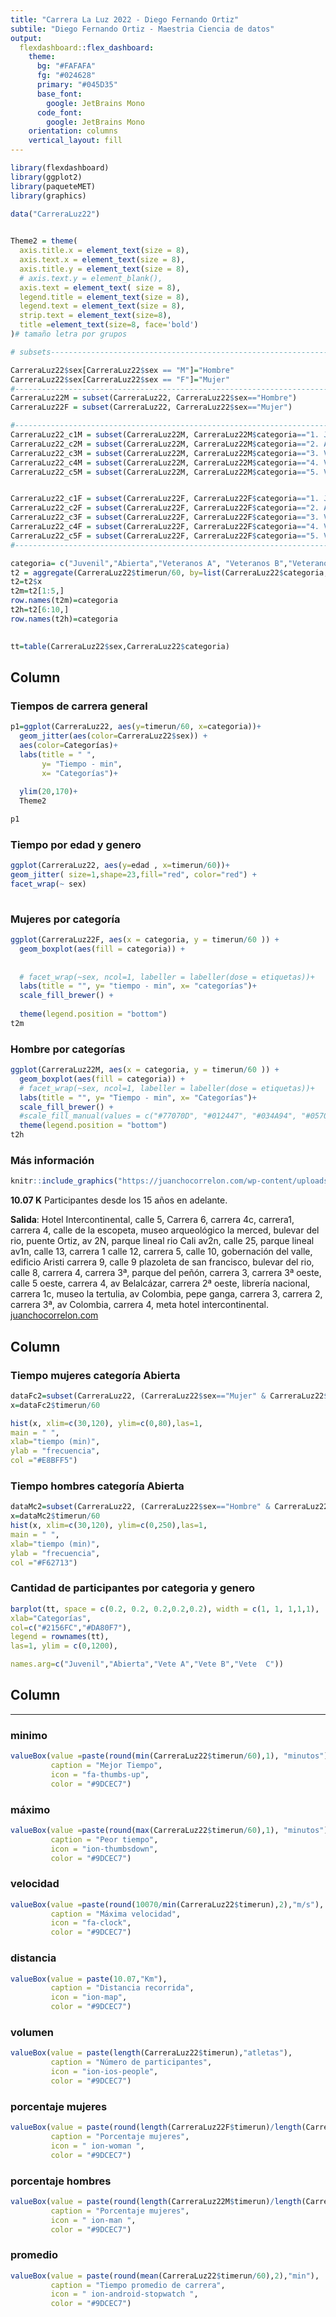 ```yaml
---
title: "Carrera La Luz 2022 - Diego Fernando Ortiz"
subtile: "Diego Fernando Ortiz - Maestria Ciencia de datos"
output: 
  flexdashboard::flex_dashboard:
    theme:
      bg: "#FAFAFA"
      fg: "#024628" 
      primary: "#045D35" 
      base_font:
        google: JetBrains Mono
      code_font:
        google: JetBrains Mono
    orientation: columns
    vertical_layout: fill
---
```


```r
library(flexdashboard)
library(ggplot2)
library(paqueteMET)
library(graphics)

data("CarreraLuz22")

  
Theme2 = theme(
  axis.title.x = element_text(size = 8),
  axis.text.x = element_text(size = 8),
  axis.title.y = element_text(size = 8),
  # axis.text.y = element_blank(),
  axis.text = element_text( size = 8),
  legend.title = element_text(size = 8),
  legend.text = element_text(size = 8),  
  strip.text = element_text(size=8),
  title =element_text(size=8, face='bold')
)# tamaño letra por grupos

# subsets-----------------------------------------------------------------------

CarreraLuz22$sex[CarreraLuz22$sex == "M"]="Hombre"
CarreraLuz22$sex[CarreraLuz22$sex == "F"]="Mujer"
#-------------------------------------------------------------------------------
CarreraLuz22M = subset(CarreraLuz22, CarreraLuz22$sex=="Hombre")
CarreraLuz22F = subset(CarreraLuz22, CarreraLuz22$sex=="Mujer")

#-------------------------------------------------------------------------------
CarreraLuz22_c1M = subset(CarreraLuz22M, CarreraLuz22M$categoria=="1. Juvenil")
CarreraLuz22_c2M = subset(CarreraLuz22M, CarreraLuz22M$categoria=="2. Abierta")
CarreraLuz22_c3M = subset(CarreraLuz22M, CarreraLuz22M$categoria=="3. Veteranos A")
CarreraLuz22_c4M = subset(CarreraLuz22M, CarreraLuz22M$categoria=="4. Veteranos B")
CarreraLuz22_c5M = subset(CarreraLuz22M, CarreraLuz22M$categoria=="5. Veteranos C")


CarreraLuz22_c1F = subset(CarreraLuz22F, CarreraLuz22F$categoria=="1. Juvenil")
CarreraLuz22_c2F = subset(CarreraLuz22F, CarreraLuz22F$categoria=="2. Abierta")
CarreraLuz22_c3F = subset(CarreraLuz22F, CarreraLuz22F$categoria=="3. Veteranos A")
CarreraLuz22_c4F = subset(CarreraLuz22F, CarreraLuz22F$categoria=="4. Veteranos B")
CarreraLuz22_c5F = subset(CarreraLuz22F, CarreraLuz22F$categoria=="5. Veteranos C")
#-------------------------------------------------------------------------------

categoria= c("Juvenil","Abierta","Veteranos A", "Veteranos B","Veteranos C")
t2 = aggregate(CarreraLuz22$timerun/60, by=list(CarreraLuz22$categoria,CarreraLuz22$sex), FUN= summary)
t2=t2$x
t2m=t2[1:5,] 
row.names(t2m)=categoria
t2h=t2[6:10,] 
row.names(t2h)=categoria
 

tt=table(CarreraLuz22$sex,CarreraLuz22$categoria)

```

Column {data-width=600 .tabset}
-----------------------------------------------------------------------

### Tiempos de carrera general


```r

p1=ggplot(CarreraLuz22, aes(y=timerun/60, x=categoria))+
  geom_jitter(aes(color=CarreraLuz22$sex)) +
  aes(color=Categorías)+
  labs(title = " ",
       y= "Tiempo - min",
       x= "Categorías")+ 
  
  ylim(20,170)+
  Theme2

p1

```


### Tiempo por edad y genero

```r
ggplot(CarreraLuz22, aes(y=edad , x=timerun/60))+
geom_jitter( size=1,shape=23,fill="red", color="red") +
facet_wrap(~ sex) 
 

```

### Mujeres por categoría
```r
ggplot(CarreraLuz22F, aes(x = categoria, y = timerun/60 )) +
  geom_boxplot(aes(fill = categoria)) + 
  
        
  # facet_wrap(~sex, ncol=1, labeller = labeller(dose = etiquetas))+
  labs(title = "", y= "tiempo - min", x= "categorías")+
  scale_fill_brewer() +
  
  theme(legend.position = "bottom")              
t2m
```
### Hombre por categorías

```r
ggplot(CarreraLuz22M, aes(x = categoria, y = timerun/60 )) +
  geom_boxplot(aes(fill = categoria)) + 
  # facet_wrap(~sex, ncol=1, labeller = labeller(dose = etiquetas))+
  labs(title = "", y= "Tiempo - min", x= "Categorías")+
  scale_fill_brewer() +
  #scale_fill_manual(values = c("#77070D", "#012447", "#034A94", "#0570E1", "#3998FB","#37B6FC"))+
  theme(legend.position = "bottom")
t2h
```

### Más información




```r
knitr::include_graphics("https://juanchocorrelon.com/wp-content/uploads/Mapa-10K-Luz-sep.jpg")
```
**10.07 K** Participantes desde los 15 años en adelante.

**Salida**: Hotel Intercontinental, calle 5, Carrera 6, carrera 4c, carrera1, carrera 4, calle de la escopeta, museo arqueológico la merced, bulevar del rio, puente Ortiz, av 2N, parque lineal rio Cali av2n, calle 25, parque lineal av1n, calle 13, carrera 1 calle 12, carrera 5, calle 10, gobernación del valle, edificio Aristi carrera 9, calle 9 plazoleta de san francisco, bulevar del rio, calle 8, carrera 4, carrera 3ª, parque del peñón, carrera 3, carrera 3ª oeste, calle 5 oeste, carrera 4, av Belalcázar, carrera 2ª oeste, librería nacional, carrera 1c, museo la tertulia, av Colombia, pepe ganga, carrera 3, carrera 2, carrera 3ª, av Colombia, carrera 4, meta hotel intercontinental. [juanchocorrelon.com](https://juanchocorrelon.com/intercontinental-10k-luz-2022/#10k) 

Column {data-width=280}
-----------------------------------------------------------------------


### Tiempo mujeres categoría Abierta

```r

dataFc2=subset(CarreraLuz22, (CarreraLuz22$sex=="Mujer" & CarreraLuz22$categoria=="2. Abierta")) 
x=dataFc2$timerun/60

hist(x, xlim=c(30,120), ylim=c(0,80),las=1,
main = " ",
xlab="tiempo (min)",
ylab = "frecuencia",
col ="#E8BFF5")

```

### Tiempo hombres categoría Abierta

```r

dataMc2=subset(CarreraLuz22, (CarreraLuz22$sex=="Hombre" & CarreraLuz22$categoria=="2. Abierta")) 
x=dataMc2$timerun/60
hist(x, xlim=c(30,120), ylim=c(0,250),las=1,
main = " ",
xlab="tiempo (min)",
ylab = "frecuencia",
col ="#F62713")
```

### Cantidad de participantes por categoria y genero

```r
barplot(tt, space = c(0.2, 0.2, 0.2,0.2,0.2), width = c(1, 1, 1,1,1),  
xlab="Categorías",
col=c("#2156FC","#DA80F7"),
legend = rownames(tt),
las=1, ylim = c(0,1200), 

names.arg=c("Juvenil","Abierta","Vete A","Vete B","Vete  C"))

```





Column {data-width=210}
-----------------------------------------------------------------------
-----------------------------------------------------------------------
### minimo  {.value-box}
```r
valueBox(value =paste(round(min(CarreraLuz22$timerun/60),1), "minutos"), 
         caption = "Mejor Tiempo", 
         icon = "fa-thumbs-up", 
         color = "#9DCEC7")
```

### máximo  {.value-box}
```r
valueBox(value =paste(round(max(CarreraLuz22$timerun/60),1), "minutos"), 
         caption = "Peor tiempo", 
         icon = "ion-thumbsdown", 
         color = "#9DCEC7")
```


### velocidad  {.value-box}
```r
valueBox(value =paste(round(10070/min(CarreraLuz22$timerun),2),"m/s"),  
         caption = "Máxima velocidad", 
         icon = "fa-clock", 
         color = "#9DCEC7")
```


### distancia  {.value-box}
```r
valueBox(value = paste(10.07,"Km"),  
         caption = "Distancia recorrida", 
         icon = "ion-map", 
         color = "#9DCEC7")
```


### volumen  {.value-box}
```r
valueBox(value = paste(length(CarreraLuz22$timerun),"atletas"), 
         caption = "Número de participantes", 
         icon = "ion-ios-people", 
         color = "#9DCEC7")
```


### porcentaje mujeres  {.value-box}
```r
valueBox(value = paste(round(length(CarreraLuz22F$timerun)/length(CarreraLuz22$timerun)*100,2),"%"), 
         caption = "Porcentaje mujeres", 
         icon = " ion-woman ", 
         color = "#9DCEC7")

```

### porcentaje hombres  {.value-box}
```r
valueBox(value = paste(round(length(CarreraLuz22M$timerun)/length(CarreraLuz22$timerun)*100,2),"%"), 
         caption = "Porcentaje mujeres", 
         icon = " ion-man ", 
         color = "#9DCEC7")

```

### promedio  {.value-box}
```r
valueBox(value = paste(round(mean(CarreraLuz22$timerun/60),2),"min"), 
         caption = "Tiempo promedio de carrera", 
         icon = " ion-android-stopwatch ", 
         color = "#9DCEC7")
```


